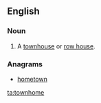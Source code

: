 ==English==

===Noun===
{{en-noun}}

# {{context|US}} A [[townhouse]] or [[row house]].

===Anagrams===
* [[hometown#English|hometown]]

[[ta:townhome]]